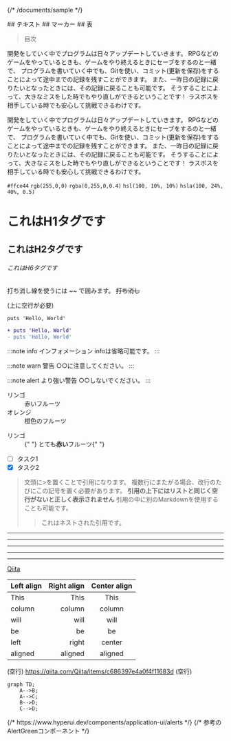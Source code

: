 {/* /documents/sample */}


<div class="bg-white">
<div class="whitespace-nowrap mx-auto max-w-screen-md ">
## テキスト
## マーカー
## 表

> 目次

開発をしていく中でプログラムは日々アップデートしていきます。
RPGなどのゲームをやっているときも、ゲームをやり終えるときにセーブをするのと一緒で、
プログラムを書いていく中でも、Gitを使い、コミット(更新を保存)をすることによって途中までの記録を残すことができます。
また、一昨日の記録に戻りたいとなったときには、その記録に戻ることも可能です。
そうすることによって、大きなミスをした時でもやり直しができるということです！
ラスボスを相手している時でも安心して挑戦できるわけです。

開発をしていく中でプログラムは日々アップデートしていきます。
RPGなどのゲームをやっているときも、ゲームをやり終えるときにセーブをするのと一緒で、
プログラムを書いていく中でも、Gitを使い、コミット(更新を保存)をすることによって途中までの記録を残すことができます。
また、一昨日の記録に戻りたいとなったときには、その記録に戻ることも可能です。
そうすることによって、大きなミスをした時でもやり直しができるということです！
ラスボスを相手している時でも安心して挑戦できるわけです。

`#ffce44`
`rgb(255,0,0)`
`rgba(0,255,0,0.4)`
`hsl(100, 10%, 10%)`
`hsla(100, 24%, 40%, 0.5)`

# これはH1タグです

## これはH2タグです

###### これはH6タグです

打ち消し線を使うには ~~ で囲みます。 ~~打ち消し~~

(上に空行が必要)

```
puts 'Hello, World'
```

```diff
+ puts 'Hello, World'
- puts 'Hello, World'
```

:::note info
インフォメーション
infoは省略可能です。
:::

:::note warn
警告
○○に注意してください。
:::

:::note alert
より強い警告
○○しないでください。
:::

<dl>
  <dt>リンゴ</dt>
  <dd>赤いフルーツ</dd>
  <dt>オレンジ</dt>
  <dd>橙色のフルーツ</dd>
</dl>

<dl>
  <dt>リンゴ</dt>
  <dd>
    {" "}
    とても<strong>赤い</strong>フルーツ{" "}
  </dd>
</dl>

- [ ] タスク1
- [x] タスク2

> 文頭に>を置くことで引用になります。
> 複数行にまたがる場合、改行のたびにこの記号を置く必要があります。
> **引用の上下にはリストと同じく空行がないと正しく表示されません**
> 引用の中に別のMarkdownを使用することも可能です。
>
> > これはネストされた引用です。

---

---

---

---

---

[Qiita](http://qiita.com "Qiita Home")

| Left align | Right align | Center align |
| :--------- | ----------: | :----------: |
| This       |        This |     This     |
| column     |      column |    column    |
| will       |        will |     will     |
| be         |          be |      be      |
| left       |       right |    center    |
| aligned    |     aligned |   aligned    |

(空行)
https://qiita.com/Qiita/items/c686397e4a0f4f11683d
(空行)

```mermaid
graph TD;
    A-->B;
    A-->C;
    B-->D;
    C-->D;
```

<AlertGreen title="テキストサンプル" text="テキストサンプル" />
{/* https://www.hyperui.dev/components/application-ui/alerts */}
{/* 参考のAlertGreenコンポーネント */}

<AccordionComponent />

</div>

</div>
